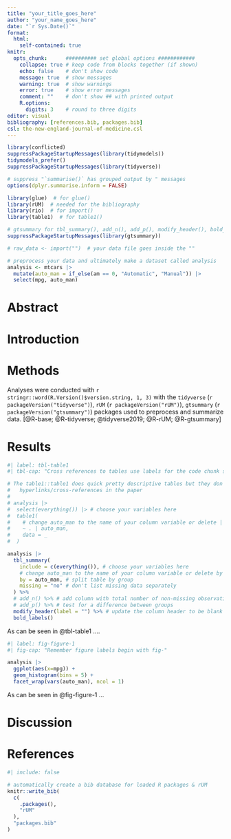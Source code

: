 ```yaml
---
title: "your_title_goes_here"
author: "your_name_goes_here"
date: "`r Sys.Date()`"
format:
  html:
    self-contained: true
knitr:
  opts_chunk:      ########## set global options ############
    collapse: true # keep code from blocks together (if shown)
    echo: false    # don't show code
    message: true  # show messages
    warning: true  # show warnings
    error: true    # show error messages
    comment: ""    # don't show ## with printed output
    R.options:    
      digits: 3    # round to three digits
editor: visual
bibliography: [references.bib, packages.bib]
csl: the-new-england-journal-of-medicine.csl
---
```


```r
library(conflicted)
suppressPackageStartupMessages(library(tidymodels))
tidymodels_prefer()
suppressPackageStartupMessages(library(tidyverse))

# suppress "`summarise()` has grouped output by " messages
options(dplyr.summarise.inform = FALSE)
```

```r
library(glue)  # for glue()
library(rUM)  # needed for the bibliography
library(rio)  # for import() 
library(table1)  # for table1()

# gtsummary for tbl_summary(), add_n(), add_p(), modify_header(), bold_labels()
suppressPackageStartupMessages(library(gtsummary)) 
```

```r
# raw_data <- import("")  # your data file goes inside the ""
```

```r
# preprocess your data and ultimately make a dataset called analysis
analysis <- mtcars |> 
  mutate(auto_man = if_else(am == 0, "Automatic", "Manual")) |> 
  select(mpg, auto_man)
```

# Abstract

# Introduction

# Methods

Analyses were conducted with `r stringr::word(R.Version()$version.string, 1, 3)` with the `tidyverse` (`r packageVersion("tidyverse")`), `rUM` (`r packageVersion("rUM")`), `gtsummary` (`r packageVersion("gtsummary")`) packages used to preprocess and summarize data. [@R-base; @R-tidyverse; @tidyverse2019; @R-rUM; @R-gtsummary]

# Results

```r
#| label: tbl-table1
#| tbl-cap: "Cross references to tables use labels for the code chunk starting with tbl-."

# The table1::table1 does quick pretty descriptive tables but they don't support
#   hyperlinks/cross-references in the paper
#
# analysis |> 
#  select(everything()) |> # choose your variables here
#  table1(
#    # change auto_man to the name of your column variable or delete | auto_man
#    ~ . | auto_man, 
#    data = _
#  ) 

analysis |> 
  tbl_summary(
    include = c(everything()), # choose your variables here
    # change auto_man to the name of your column variable or delete by = auto_man
    by = auto_man, # split table by group
    missing = "no" # don't list missing data separately
  ) %>%
  # add_n() %>% # add column with total number of non-missing observations
  # add_p() %>% # test for a difference between groups
  modify_header(label = "") %>% # update the column header to be blank
  bold_labels()
```

As can be seen in @tbl-table1 ....

```r
#| label: fig-figure-1
#| fig-cap: "Remember figure labels begin with fig-"

analysis |> 
  ggplot(aes(x=mpg)) + 
  geom_histogram(bins = 5) + 
  facet_wrap(vars(auto_man), ncol = 1)
```

As can be seen in @fig-figure-1 ...

# Discussion

# References {.unnumbered}

```r
#| include: false

# automatically create a bib database for loaded R packages & rUM
knitr::write_bib(
  c(
    .packages(),
    "rUM"
  ),
  "packages.bib"
)
```
